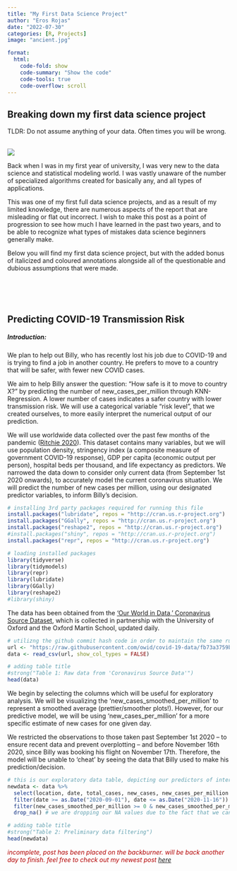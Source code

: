 ```yaml
---
title: "My First Data Science Project"
author: "Eros Rojas"
date: "2022-07-30"
categories: [R, Projects]
image: "ancient.jpg"

format:
  html:
    code-fold: show
    code-summary: "Show the code"
    code-tools: true
    code-overflow: scroll
---
```


## **Breaking down my first data science project**
TLDR: Do not assume anything of your data. Often times you will be wrong.

<br>
![](data-pic.jpg)
<br>

Back when I was in my first year of university, I was very new to the data science and statistical modeling world. I was vastly unaware of the number of specialized algorithms created for basically any, and all types of applications. 

This was one of my first full data science projects, and as a result of my limited knowledge, there are numerous aspects of the report that are misleading or flat out incorrect. I wish to make this post as a point of progression to see how much I have learned in the past two years, and to be able to recognize what types of mistakes data science beginners generally make.

Below you will find my first data science project, but with the added bonus of italicized and coloured annotations alongside all of the questionable and dubious assumptions that were made. 

<br>
<br>
<br>

## **Predicting COVID-19 Transmission Risk**

##### **Introduction:**

We plan to help out Billy, who has recently lost his job due to COVID-19 and is trying to find a job in another country. He prefers to move to a country that will be safer, with fewer new COVID cases. 

We aim to help Billy answer the question: “How safe is it to move to country X?” by predicting the number of new_cases_per_million through KNN-Regression. A lower number of cases indicates a safer country with lower transmission risk. We will use a categorical variable “risk level”, that we created ourselves, to more easily interpret the numerical output of our prediction. 

We will use worldwide data collected over the past few months of the pandemic ([Ritchie 2020](https://ourworldindata.org/coronavirus-source-data)). This dataset contains many variables, but we will use population density, stringency index (a composite measure of government COVID-19 response), GDP per capita (economic output per person), hospital beds per thousand, and life expectancy as predictors. We narrowed the data down to consider only current data (from September 1st 2020 onwards), to accurately model the current coronavirus situation. We will predict the number of new cases per million, using our designated predictor variables, to inform Billy’s decision.


```r
# installing 3rd party packages required for running this file
install.packages("lubridate", repos = "http://cran.us.r-project.org")
install.packages("GGally", repos = "http://cran.us.r-project.org")
install.packages("reshape2", repos = "http://cran.us.r-project.org")
#install.packages("shiny", repos = "http://cran.us.r-project.org")
install.packages("repr", repos = "http://cran.us.r-project.org")

# loading installed packages
library(tidyverse)
library(tidymodels)
library(repr)
library(lubridate)
library(GGally)
library(reshape2)
#library(shiny)
```

The data has been obtained from the ['Our World in Data,' Coronavirus Source Dataset](https://ourworldindata.org/coronavirus-source-data), which is collected in partnership with the University of Oxford and the Oxford Martin School, updated daily.

```r
# utilizng the github commit hash code in order to maintain the same running code throughout the lifespan of this project
url <- "https://raw.githubusercontent.com/owid/covid-19-data/fb73a3759b6691dc9a6f880353a37e70cd7ceb92/public/data/owid-covid-data.csv"
data <- read_csv(url, show_col_types = FALSE)

# adding table title
#strong("Table 1: Raw data from 'Coronavirus Source Data'")
head(data)
```

We begin by selecting the columns which will be useful for exploratory analysis. We will be visualizing the 'new_cases_smoothed_per_million' to represent a smoothed average (prettier/smoother plots!). However, for our predictive model, we will be using 'new_cases_per_million' for a more specific estimate of new cases for one given day.

We restricted the observations to those taken past September 1st 2020 – to ensure recent data and prevent overplotting – and before November 16th 2020, since Billy was booking his flight on November 17th. Therefore, the model will be unable to ‘cheat’ by seeing the data that Billy used to make his prediction/decision.

```r
# this is our exploratory data table, depicting our predictors of interest
newdata <- data %>%
  select(location, date, total_cases, new_cases, new_cases_per_million ,new_cases_smoothed_per_million, stringency_index, population_density, gdp_per_capita, hospital_beds_per_thousand, life_expectancy) %>% 
  filter(date >= as.Date("2020-09-01"), date <= as.Date("2020-11-16")) %>% #filter date after september to avoid overplotting
  filter(new_cases_smoothed_per_million >= 0 & new_cases_smoothed_per_million < 1000) %>% #stating our upper and lower boundries
  drop_na() # we are dropping our NA values due to the fact that we can not preform KNN regression on values which do not exist 

# adding table title
#strong("Table 2: Preliminary data filtering")
head(newdata)
```

*<span style="color:#b30000">incomplete, post has been placed on the backburner. will be back another day to finish. feel free to check out my newest post <a href="https://erosrojas.github.io/blog/_site/posts/multicollinearity/">here</a></span>*
